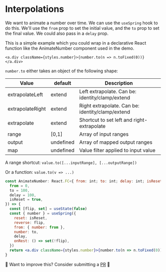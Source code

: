 
# Interpolations

We want to animate a number over time. We can use the `useSpring` hook to do this.
We'll use the `from` prop to set the initial value, and the `to` prop to set the final value. 
We could also pass in a `delay` prop. 

This is a simple example which you could wrap in a declarative React function like the AnimateNumber component used in the demo.
```
<a.div className={styles.number}>{number.to(n => n.toFixed(0))}</a.div>
``` 

`number.to` either takes an object of the following shape:

| Value            | default   | Description                                      |
| ---------------- | --------- | ------------------------------------------------ |
| extrapolateLeft  | extend    | Left extrapolate. Can be: identity/clamp/extend  |
| extrapolateRight | extend    | Right extrapolate. Can be: identity/clamp/extend |
| extrapolate      | extend    | Shortcut to set left and right-extrapolate       |
| range            | [0,1]     | Array of input ranges                            |
| output           | undefined | Array of mapped output ranges                    |
| map              | undefined | Value filter applied to input value              |

A range shortcut: `value.to([...inputRange], [...outputRange])`

Or a function: `value.to(v => ...)`

```jsx
const AnimateNumber: React.FC<{ from: int; to: int; delay: int; isReset: bool }> = ({
  from = 0,
  to = 100,
  delay = 100,
  isReset = true,
}) => {
  const [flip, set] = useState(false)
  const { number } = useSpring({
    reset: isReset,
    reverse: flip,
    from: { number: from },
    number: to,
    delay,
    onRest: () => set(!flip),
  })
  return <a.div className={styles.number}>{number.to(n => n.toFixed(0))}</a.div>
}
```
<DemoGrid>
    <Demo title="Animated Numbers">
    <AnimatedNumberDemo demos={[
          {
          from: 0,
          to: 65_323,
          customStyle: {height: 40, fontSize: 40, color: "#018558", fontWeight: 'bold', margin: 8},
          delay: 0,
          },
          {
          from: 0,
          to: 45_321,
          customStyle: {height: 30, fontSize: 30, color: "#bde902", fontWeight: 'bold', margin: 8},
          delay: 1000,
          },
          {
          from: 0,
          to: 23_451,
          customStyle: {height: 20, fontSize: 20, color: "#a79d17", fontWeight: 'bold', margin: 8},
          delay: 3000,
          }
       ]}
      />
  </Demo>
</DemoGrid>

🚧 Want to improve this? Consider submitting a [PR](https://github.com/pmndrs/react-spring) 🚧
